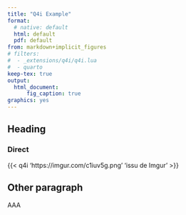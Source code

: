 ```yaml
---
title: "Q4i Example"
format:
  # native: default
  html: default
  pdf: default
from: markdown+implicit_figures
# filters:
#  - _extensions/q4i/q4i.lua
#  - quarto
keep-tex: true
output: 
  html_document:
      fig_caption: true
graphics: yes
---
```


## Heading

### Direct
{{< q4i 'https://imgur.com/c1iuv5g.png' 'issu de Imgur' >}}

## Other paragraph

AAA